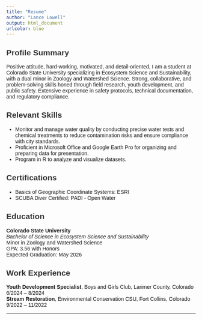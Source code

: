 ```yaml
---
title: "Resume"
author: "Lance Lowell"
output: html_document
urlcolor: blue
---
```


<style>
body {
    font-family: 'Arial', sans-serif;
}
h1, h2, h3 {
    color: #333;
}
.profile-summary {
    margin-bottom: 20px;
}
.skills, .work-experience, .education {
    margin-bottom: 10px;
}
.certifications {
    font-style: italic;
}
</style>

## Profile Summary
Positive attitude, hard-working, motivated, and detail-oriented, I am a student at Colorado State University specializing in Ecosystem Science and Sustainability, with a dual minor in Zoology and Watershed Science. Strong, collaborative, and problem-solving skills honed through field research, youth development, and public safety. Extensive experience in safety protocols, technical documentation, and regulatory compliance.

## Relevant Skills
- Monitor and manage water quality by conducting precise water tests and chemical treatments to reduce contamination risks and ensure compliance with city standards.
- Proficient in Microsoft Office and Google Earth Pro for organizing and preparing data for presentation.
- Program in R to analyze and visualize datasets.

## Certifications
- Basics of Geographic Coordinate Systems: ESRI
- SCUBA Diver Certified: PADI - Open Water

## Education
**Colorado State University**  
_Bachelor of Science in Ecosystem Science and Sustainability_  
Minor in Zoology and Watershed Science  
GPA: 3.56 with Honors  
Expected Graduation: May 2026

## Work Experience
**Youth Development Specialist**, Boys and Girls Club, Larimer County, Colorado  
6/2024 – 8/2024  
**Stream Restoration**, Environmental Conservation CSU, Fort Collins, Colorado  
9/2022 – 11/2022

---
